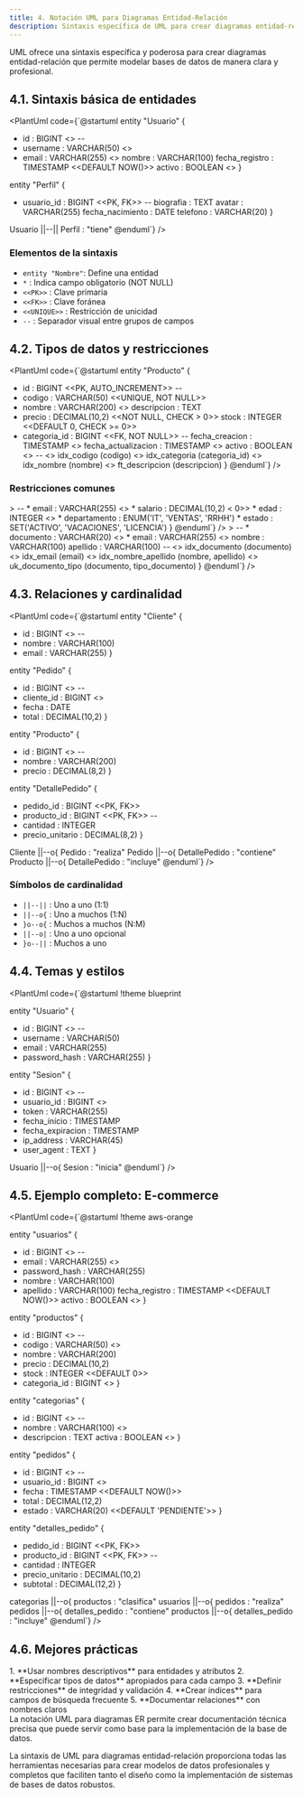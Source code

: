 ```yaml
---
title: 4. Notación UML para Diagramas Entidad-Relación
description: Sintaxis específica de UML para crear diagramas entidad-relación efectivos
---
```




UML ofrece una sintaxis específica y poderosa para crear diagramas entidad-relación que permite modelar bases de datos de manera clara y profesional.

## 4.1. Sintaxis básica de entidades

<PlantUml code={`@startuml
entity "Usuario" {
  * id : BIGINT <<PK>>
  --
  * username : VARCHAR(50) <<UNIQUE>>
  * email : VARCHAR(255) <<UNIQUE>>
  nombre : VARCHAR(100)
  fecha_registro : TIMESTAMP <<DEFAULT NOW()>>
  activo : BOOLEAN <<DEFAULT TRUE>>
}

entity "Perfil" {
  * usuario_id : BIGINT <<PK, FK>>
  --
  biografia : TEXT
  avatar : VARCHAR(255)
  fecha_nacimiento : DATE
  telefono : VARCHAR(20)
}

Usuario ||--|| Perfil : "tiene"
@enduml`} />

### Elementos de la sintaxis

- `entity "Nombre"`: Define una entidad
- `*` : Indica campo obligatorio (NOT NULL)
- `<<PK>>` : Clave primaria
- `<<FK>>` : Clave foránea
- `<<UNIQUE>>` : Restricción de unicidad
- `--` : Separador visual entre grupos de campos

## 4.2. Tipos de datos y restricciones

<PlantUml code={`@startuml
entity "Producto" {
  * id : BIGINT <<PK, AUTO_INCREMENT>>
  --
  * codigo : VARCHAR(50) <<UNIQUE, NOT NULL>>
  * nombre : VARCHAR(200) <<NOT NULL>>
  descripcion : TEXT
  * precio : DECIMAL(10,2) <<NOT NULL, CHECK > 0>>
  stock : INTEGER <<DEFAULT 0, CHECK >= 0>>
  * categoria_id : BIGINT <<FK, NOT NULL>>
  --
  fecha_creacion : TIMESTAMP <<DEFAULT CURRENT_TIMESTAMP>>
  fecha_actualizacion : TIMESTAMP <<ON UPDATE CURRENT_TIMESTAMP>>
  activo : BOOLEAN <<DEFAULT TRUE>>
  --
  <<INDEX>> idx_codigo (codigo)
  <<INDEX>> idx_categoria (categoria_id)
  <<INDEX>> idx_nombre (nombre)
  <<FULLTEXT>> ft_descripcion (descripcion)
}
@enduml`} />

### Restricciones comunes

<Tabs>
  <TabItem label="Restricciones de campo">
    <PlantUml code={`@startuml
entity "Empleado" {
  * id : BIGINT <<PK>>
  --
  * email : VARCHAR(255) <<UNIQUE, NOT NULL>>
  * salario : DECIMAL(10,2) <<CHECK > 0>>
  * edad : INTEGER <<CHECK BETWEEN 18 AND 65>>
  * departamento : ENUM('IT', 'VENTAS', 'RRHH')
  * estado : SET('ACTIVO', 'VACACIONES', 'LICENCIA')
}
@enduml`} />
  </TabItem>
  <TabItem label="Índices y claves">
    <PlantUml code={`@startuml
entity "Cliente" {
  * id : BIGINT <<PK>>
  --
  * documento : VARCHAR(20) <<UNIQUE>>
  * email : VARCHAR(255) <<UNIQUE>>
  nombre : VARCHAR(100)
  apellido : VARCHAR(100)
  --
  <<INDEX>> idx_documento (documento)
  <<INDEX>> idx_email (email)
  <<INDEX>> idx_nombre_apellido (nombre, apellido)
  <<UNIQUE>> uk_documento_tipo (documento, tipo_documento)
}
@enduml`} />
  </TabItem>
</Tabs>

## 4.3. Relaciones y cardinalidad

<PlantUml code={`@startuml
entity "Cliente" {
  * id : BIGINT <<PK>>
  --
  * nombre : VARCHAR(100)
  * email : VARCHAR(255)
}

entity "Pedido" {
  * id : BIGINT <<PK>>
  --
  * cliente_id : BIGINT <<FK>>
  * fecha : DATE
  * total : DECIMAL(10,2)
}

entity "Producto" {
  * id : BIGINT <<PK>>
  --
  * nombre : VARCHAR(200)
  * precio : DECIMAL(8,2)
}

entity "DetallePedido" {
  * pedido_id : BIGINT <<PK, FK>>
  * producto_id : BIGINT <<PK, FK>>
  --
  * cantidad : INTEGER
  * precio_unitario : DECIMAL(8,2)
}

Cliente ||--o{ Pedido : "realiza"
Pedido ||--o{ DetallePedido : "contiene"
Producto ||--o{ DetallePedido : "incluye"
@enduml`} />

### Símbolos de cardinalidad

- `||--||` : Uno a uno (1:1)
- `||--o{` : Uno a muchos (1:N)
- `}o--o{` : Muchos a muchos (N:M)
- `||--o|` : Uno a uno opcional
- `}o--||` : Muchos a uno

## 4.4. Temas y estilos

<PlantUml code={`@startuml
!theme blueprint

entity "Usuario" {
  * id : BIGINT <<PK>>
  --
  * username : VARCHAR(50)
  * email : VARCHAR(255)
  * password_hash : VARCHAR(255)
}

entity "Sesion" {
  * id : BIGINT <<PK>>
  --
  * usuario_id : BIGINT <<FK>>
  * token : VARCHAR(255)
  * fecha_inicio : TIMESTAMP
  * fecha_expiracion : TIMESTAMP
  * ip_address : VARCHAR(45)
  * user_agent : TEXT
}

Usuario ||--o{ Sesion : "inicia"
@enduml`} />

## 4.5. Ejemplo completo: E-commerce

<PlantUml code={`@startuml
!theme aws-orange

entity "usuarios" {
  * id : BIGINT <<PK>>
  --
  * email : VARCHAR(255) <<UNIQUE>>
  * password_hash : VARCHAR(255)
  * nombre : VARCHAR(100)
  * apellido : VARCHAR(100)
  fecha_registro : TIMESTAMP <<DEFAULT NOW()>>
  activo : BOOLEAN <<DEFAULT TRUE>>
}

entity "productos" {
  * id : BIGINT <<PK>>
  --
  * codigo : VARCHAR(50) <<UNIQUE>>
  * nombre : VARCHAR(200)
  * precio : DECIMAL(10,2)
  * stock : INTEGER <<DEFAULT 0>>
  * categoria_id : BIGINT <<FK>>
}

entity "categorias" {
  * id : BIGINT <<PK>>
  --
  * nombre : VARCHAR(100) <<UNIQUE>>
  * descripcion : TEXT
  activa : BOOLEAN <<DEFAULT TRUE>>
}

entity "pedidos" {
  * id : BIGINT <<PK>>
  --
  * usuario_id : BIGINT <<FK>>
  * fecha : TIMESTAMP <<DEFAULT NOW()>>
  * total : DECIMAL(12,2)
  * estado : VARCHAR(20) <<DEFAULT 'PENDIENTE'>>
}

entity "detalles_pedido" {
  * pedido_id : BIGINT <<PK, FK>>
  * producto_id : BIGINT <<PK, FK>>
  --
  * cantidad : INTEGER
  * precio_unitario : DECIMAL(10,2)
  * subtotal : DECIMAL(12,2)
}

categorias ||--o{ productos : "clasifica"
usuarios ||--o{ pedidos : "realiza"
pedidos ||--o{ detalles_pedido : "contiene"
productos ||--o{ detalles_pedido : "incluye"
@enduml`} />

## 4.6. Mejores prácticas

<Steps>
1. **Usar nombres descriptivos** para entidades y atributos
2. **Especificar tipos de datos** apropiados para cada campo
3. **Definir restricciones** de integridad y validación
4. **Crear índices** para campos de búsqueda frecuente
5. **Documentar relaciones** con nombres claros
</Steps>

<Aside type="tip">
  La notación UML para diagramas ER permite crear documentación técnica precisa que puede servir como base para la implementación de la base de datos.
</Aside>

La sintaxis de UML para diagramas entidad-relación proporciona todas las herramientas necesarias para crear modelos de datos profesionales y completos que faciliten tanto el diseño como la implementación de sistemas de bases de datos robustos.
